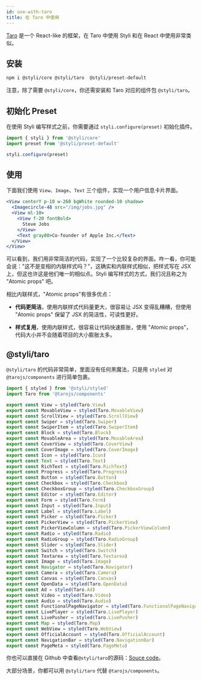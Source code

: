 ```yaml
---
id: use-with-taro
title: 在 Taro 中使用
---
```


[Taro](https://taro-docs.jd.com/taro/docs/README/index.html) 是一个 React-like 的框架，在 Taro 中使用 Styli 和在 React 中使用非常类似。

## 安装

```bash
npm i @styli/core @styli/taro  @styli/preset-default
```

注意，除了需要 `@styli/core`，你还需安装和 Taro 对应的组件包 `@styli/taro`。

## 初始化 Preset

在使用 Styli 编写样式之前，你需要通过 `styli.configure(preset)` 初始化插件。

```js title="src/index.ts"
import { styli } from '@styli/core'
import preset from '@styli/preset-default'

styli.configure(preset)
```

## 使用

下面我们使用 `View`、`Image`、`Text` 三个组件，实现一个用户信息卡片界面。

```jsx live
<View centerY p-10 w-260 bgWhite rounded-10 shadow>
  <Imagecircle-48 src="/img/jobs.jpg" />
  <View ml-10>
    <View f-20 fontBold>
      Steve Jobs
    </View>
    <Text gray80>Co-founder of Apple Inc.</Text>
  </View>
</View>
```

可以看到，我们用非常简洁的代码，实现了一个比较复杂的界面。咋一看，你可能会说："这不是变相的内联样式吗？"，这确实和内联样式相似，把样式写在 JSX 上，但这也许这是他们唯一的相似点。Styli 编写样式的方式，我们况且称之为 "Atomic props" 吧。

相比内联样式，"Atomic props"有很多优点：

- **代码更简洁**，使用内联样式代码量更大，很容易让 JSX 变得乱糟糟，但使用 "Atomic props" 保留了 JSX 的简洁性，可读性更好。

- **样式复用**，使用内联样式，很容易让代码快速膨胀，使用 "Atomic props"，代码大小并不会随着项目的大小膨胀太多。

## @styli/taro

`@styli/taro` 的代码非常简单，里面没有任何黑魔法，只是用 `styled` 对 `@tarojs/components` 进行简单包裹。

```jsx title="@styli/taro 源码"
import { styled } from '@styli/styled'
import Taro from '@tarojs/components'

export const View = styled(Taro.View)
export const MovableView = styled(Taro.MovableView)
export const ScrollView = styled(Taro.ScrollView)
export const Swiper = styled(Taro.Swiper)
export const SwiperItem = styled(Taro.SwiperItem)
export const Block = styled(Taro.Block)
export const MovableArea = styled(Taro.MovableArea)
export const CoverView = styled(Taro.CoverView)
export const CoverImage = styled(Taro.CoverImage)
export const Icon = styled(Taro.Icon)
export const Text = styled(Taro.Text)
export const RichText = styled(Taro.RichText)
export const Progress = styled(Taro.Progress)
export const Button = styled(Taro.Button)
export const Checkbox = styled(Taro.Checkbox)
export const CheckboxGroup = styled(Taro.CheckboxGroup)
export const Editor = styled(Taro.Editor)
export const Form = styled(Taro.Form)
export const Input = styled(Taro.Input)
export const Label = styled(Taro.Label)
export const Picker = styled(Taro.Picker)
export const PickerView = styled(Taro.PickerView)
export const PickerViewColumn = styled(Taro.PickerViewColumn)
export const Radio = styled(Taro.Radio)
export const RadioGroup = styled(Taro.RadioGroup)
export const Slider = styled(Taro.Slider)
export const Switch = styled(Taro.Switch)
export const Textarea = styled(Taro.Textarea)
export const Image = styled(Taro.Image)
export const Navigator = styled(Taro.Navigator)
export const Camera = styled(Taro.Camera)
export const Canvas = styled(Taro.Canvas)
export const OpenData = styled(Taro.OpenData)
export const Ad = styled(Taro.Ad)
export const Video = styled(Taro.Video)
export const Audio = styled(Taro.Audio)
export const FunctionalPageNavigator = styled(Taro.FunctionalPageNavigator)
export const LivePlayer = styled(Taro.LivePlayer)
export const LivePusher = styled(Taro.LivePusher)
export const Map = styled(Taro.Map)
export const WebView = styled(Taro.WebView)
export const OfficialAccount = styled(Taro.OfficialAccount)
export const NavigationBar = styled(Taro.NavigationBar)
export const PageMeta = styled(Taro.PageMeta)
```

你也可以直接在 Github 中查看`@styli/taro`的源码：[Souce code](https://github.com/forsigner/styli/blob/master/packages/taro/src/index.tsx)。

大部分场景，你都可以用 `@styli/taro` 代替 `@tarojs/components`。

